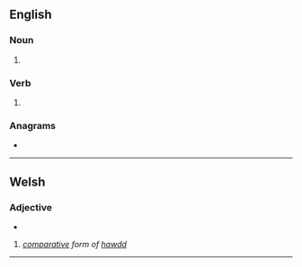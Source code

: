 ==English==

===Noun===
{{head|en|noun form}}

# {{plural of|en|haw}}

===Verb===
{{head|en|verb form}}

# {{en-third-person singular of|haw}}

===Anagrams===
* {{anagrams|en|a=ahsw|-wash|Shaw|WASH|Wahs|Wash|Wash.|shaw|shwa|wahs|wash}}


----
==Welsh==

===Adjective===

{{head|cy|adjective}}

* {{IPA|cy|/hau̯s/}}


# ''[[comparative]] form of [[hawdd]]''

----